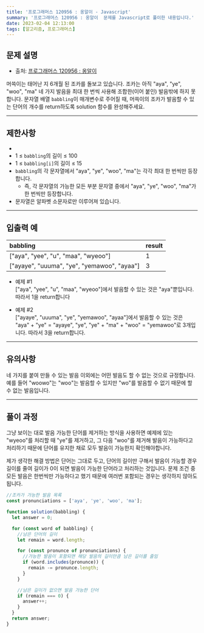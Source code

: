 ```yaml
---
title: '프로그래머스 120956 : 옹알이 - Javascript'
summary: '프로그래머스 120956 : 옹알이  문제를 Javascript로 풀이한 내용입니다.'
date: 2023-02-04 12:13:00
tags: [알고리즘, 프로그래머스]
---
```


## 문제 설명

- 출처: [프로그래머스 120956 : 옹알이](https://school.programmers.co.kr/learn/courses/30/lessons/120956)

머쓱이는 태어난 지 6개월 된 조카를 돌보고 있습니다. 조카는 아직 "aya", "ye", "woo", "ma" 네 가지 발음을 최대 한 번씩 사용해 조합한(이어 붙인) 발음밖에 하지 못합니다. 문자열 배열 `babbling`이 매개변수로 주어질 때, 머쓱이의 조카가 발음할 수 있는 단어의 개수를 return하도록 solution 함수를 완성해주세요.

---

## 제한사항

-
- 1 ≤ `babbling`의 길이 ≤ 100
- 1 ≤ `babbling[i]`의 길이 ≤ 15
- `babbling`의 각 문자열에서 "aya", "ye", "woo", "ma"는 각각 최대 한 번씩만 등장합니다.
  - 즉, 각 문자열의 가능한 모든 부분 문자열 중에서 "aya", "ye", "woo", "ma"가 한 번씩만 등장합니다.
- 문자열은 알파벳 소문자로만 이루어져 있습니다.

---

## 입출력 예

| babbling                                    | result |
| :------------------------------------------ | :----- |
| ["aya", "yee", "u", "maa", "wyeoo"]         | 1      |
| ["ayaye", "uuuma", "ye", "yemawoo", "ayaa"] | 3      |

- 예제 #1  
  ["aya", "yee", "u", "maa", "wyeoo"]에서 발음할 수 있는 것은 "aya"뿐입니다. 따라서 1을 return합니다

- 예제 #2  
  ["ayaye", "uuuma", "ye", "yemawoo", "ayaa"]에서 발음할 수 있는 것은 "aya" + "ye" = "ayaye", "ye", "ye" + "ma" + "woo" = "yemawoo"로 3개입니다. 따라서 3을 return합니다.

---

## 유의사항

네 가지를 붙여 만들 수 있는 발음 이외에는 어떤 발음도 할 수 없는 것으로 규정합니다.
예를 들어 "woowo"는 "woo"는 발음할 수 있지만 "wo"를 발음할 수 없기 때문에 할 수 없는 발음입니다.

---

## 풀이 과정

그냥 보이는 대로 발음 가능한 단어를 제거하는 방식을 사용하면 예제에 있는 "wyeoo"를 처리할 때 "ye"를 제거하고, 그 다음 "woo"를 제거해 발음이 가능하다고 처리하기 때문에 단어를 유지한 채로 모두 발음이 가능한지 확인해야합니다.

제가 생각한 해결 방법은 단어는 그대로 두고, 단어의 길이만 구해서 발음이 가능할 경우 길이를 줄여 길이가 0이 되면 발음이 가능한 단어라고 처리하는 것입니다.
문제 조건 중 모든 발음은 한번씩만 가능하다고 했기 때문에 여러번 포함되는 경우는 생각하지 않아도 됩니다.

```javascript
//조카가 가능한 발음 목록
const pronunciations = ['aya', 'ye', 'woo', 'ma'];

function solution(babbling) {
  let answer = 0;

  for (const word of babbling) {
    //남은 단어의 길이
    let remain = word.length;

    for (const pronunce of pronunciations) {
      //가능한 발음이 포함되면 해당 발음의 길이만큼 남은 길이를 줄임
      if (word.includes(pronunce)) {
        remain -= pronunce.length;
      }
    }

    //남은 길이가 없으면 발음 가능한 단어
    if (remain === 0) {
      answer++;
    }
  }
  return answer;
}
```
